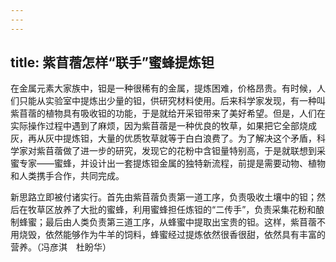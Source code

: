 ```yaml
---
---
---
```

title: 紫苜蓿怎样“联手”蜜蜂提炼钽
---




在金属元素大家族中，钽是一种很稀有的金属，提炼困难，价格昂贵。有时候，人们只能从实验室中提炼出少量的钽，供研究材料使用。后来科学家发现，有一种叫紫苜蓿的植物具有吸收钽的功能，于是就给开采钽带来了美好希望。但是，人们在实际操作过程中遇到了麻烦，因为紫苜蓿是一种优良的牧草，如果把它全部烧成灰，再从灰中提炼钽，大量的优质牧草就等于白白浪费了。为了解决这个矛盾，科学家对紫苜蓿做了进一步的研究，发现它的花粉中含钽量特别高，于是就联想到采蜜专家——蜜蜂，并设计出一套提炼钽金属的独特新流程，前提是需要动物、植物和人类携手合作，共同完成。

新思路立即被付诸实行。首先由紫苜蓿负责第一道工序，负责吸收土壤中的钽；然后在牧草区放养了大批的蜜蜂，利用蜜蜂担任炼钽的“二传手”，负责采集花粉和酿制蜂蜜；最后由人类负责第三道工序，从蜂蜜中提取出宝贵的钽。这样，紫苜蓿不用烧毁，依然能够作为牛羊的饲料，蜂蜜经过提炼依然很香很甜，依然具有丰富的营养。（冯彦淇　杜盼华）
